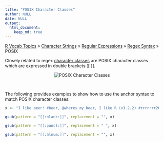 ```yaml
---
title: "POSIX Character Classes"
author: NULL
date: NULL
output:
  html_document:
    keep_md: true
---
```


[R Vocab Topics](index) &#187; [Character Strings](characters) &#187; [Regular Expressions](regex) &#187; [Regex Syntax](regex_syntax) &#187; POSIX

Closely related to regex [character classes](character_class) are POSIX character classes which are expressed in double brackets [[ ]].


<center>
<img src="images/posix.png" alt="POSIX Character Classes">
</center>    


<br>

The following provides examples to show how to use the anchor syntax to match POSIX character classes:

```r
x <- "I like beer! #beer, @wheres_my_beer, I like R (v3.2.2) #rrrrrrr2015"

gsub(pattern = "[[:blank:]]", replacement = "", x)

gsub(pattern = "[[:punct:]]", replacement = " ", x)

gsub(pattern = "[[:alnum:]]", replacement = "", x)

```





